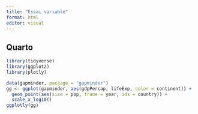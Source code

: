 ```yaml
---
title: "Essai variable"
format: html
editor: visual
---
```


## Quarto

```r
library(tidyverse)
library(ggplot2)
library(plotly)

data(gapminder, package = "gapminder")
gg <- ggplot(gapminder, aes(gdpPercap, lifeExp, color = continent)) +
  geom_point(aes(size = pop, frame = year, ids = country)) +
  scale_x_log10()
ggplotly(gg)
```
